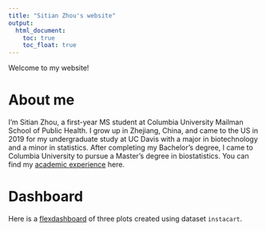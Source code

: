 ```yaml
---
title: "Sitian Zhou's website"
output: 
  html_document:
    toc: true
    toc_float: true
---
```


Welcome to my website!

# About me

I'm Sitian Zhou, a first-year MS student at Columbia University Mailman School of Public Health. I grow up in Zhejiang, China, and came to the US in 2019 for my undergraduate study at UC Davis with a major in biotechnology and a minor in statistics. After completing my Bachelor's degree, I came to Columbia University to pursue a Master's degree in biostatistics. You can find my [academic experience](academic.html) here.

# Dashboard

Here is a [flexdashboard](flexdashboard.html) of three plots created using dataset `instacart`.

